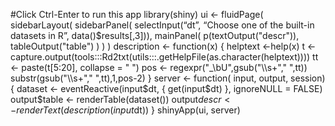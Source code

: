 #Click Ctrl-Enter to run this app
library(shiny)
ui <- fluidPage(
  sidebarLayout(
    sidebarPanel(
      selectInput("dt", "Choose one of the built-in datasets in R",
        data()$results[,3])),
      mainPanel(
        p(textOutput("descr")),
        tableOutput("table")
    )  
  )
)
description <- function(x) { 
  helptext <-help(x)
  t <- capture.output(tools:::Rd2txt(utils:::.getHelpFile(as.character(helptext))))  
  tt <- paste(t[5:20], collapse = " ")
  pos <- regexpr("_\bU",gsub("\\s+"," ",tt))
  substr(gsub("\\s+"," ",tt),1,pos-2)
}
server <- function( input, output, session) {
  dataset <- eventReactive(input$dt, 
                           {
                             get(input$dt)
                           }, 
                           ignoreNULL = FALSE)
  output$table <- renderTable(dataset())
  output$descr <- renderText(description(input$dt))
}
shinyApp(ui, server)

